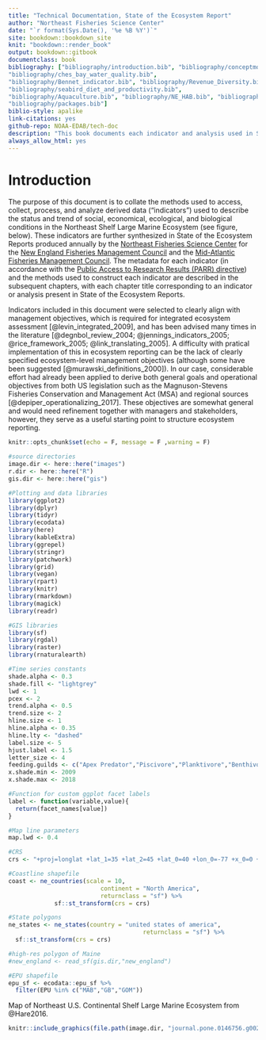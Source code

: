 ```yaml
---
title: "Technical Documentation, State of the Ecosystem Report"
author: "Northeast Fisheries Science Center"
date: "`r format(Sys.Date(), '%e %B %Y')`"
site: bookdown::bookdown_site
knit: "bookdown::render_book"
output: bookdown::gitbook
documentclass: book
bibliography: ["bibliography/introduction.bib", "bibliography/conceptmods.bib", "bibliography/trend_analysis.bib", "bibliography/EPU.bib", "bibliography/survey_data.bib",
"bibliography/ches_bay_water_quality.bib",
"bibliography/Bennet_indicator.bib", "bibliography/Revenue_Diversity.bib",
"bibliography/seabird_diet_and_productivity.bib",
"bibliography/Aquaculture.bib", "bibliography/NE_HAB.bib", "bibliography/MAB_HAB.bib", "bibliography/Comm_rel_vuln.bib", "bibliography/Comm_climate_vuln.bib", "bibliography/RW.bib", "bibliography/thermal_hab_proj.bib", "bibliography/occupancy.bib", "bibliography/long_term_sst.bib", "bibliography/seasonal_sst_anomaly_maps.bib", "bibliography/Ich_div.bib", "bibliography/Species_dist.bib", "bibliography/CHL_PPD.bib", "bibliography/zooplankton.bib", "bibliography/Condition.bib", "bibliography/productivity_tech_memo.bib","bibliography/aggregate_groups.bib",
"bibliography/packages.bib"]
biblio-style: apalike
link-citations: yes
github-repo: NOAA-EDAB/tech-doc
description: "This book documents each indicator and analysis used in State of the Ecosystem reporting"
always_allow_html: yes
---
```


# Introduction {-}

The purpose of this document is to collate the methods used to access, collect, process, and analyze derived data ("indicators") used to describe the status and trend of social, economical, ecological, and biological conditions in the Northeast Shelf Large Marine Ecosystem (see figure, below). These indicators are further synthesized in State of the Ecosystem Reports produced annually by the [Northeast Fisheries Science Center](https://www.nefsc.noaa.gov/) for the [New England Fisheries Management Council](https://www.nefmc.org/) and the [Mid-Atlantic Fisheries Management Council](http://www.mafmc.org/). The metadata for each indicator (in accordance with the [Public Access to Research Results (PARR) directive](http://obamawhitehouse.archives.gov/sites/default/files/microsites/ostp/ostp_public_access_memo_2013.pdf)) and the methods used to construct each indicator are described in the subsequent chapters, with each chapter title corresponding to an indicator or analysis present in State of the Ecosystem Reports.

Indicators included in this document were selected to clearly align with management objectives, which is required for integrated ecosystem assessment [@levin_integrated_2009], and has been advised many times in the literature [@degnbol_review_2004; @jennings_indicators_2005; @rice_framework_2005; @link_translating_2005]. A difficulty with pratical implementation of this in ecosystem reporting can be the lack of clearly specified ecosystem-level management objectives (although some have been suggested [@murawski_definitions_2000]). In our case, considerable effort had already been applied to derive both general goals and operational objectives from both US legislation such as the Magnuson-Stevens Fisheries Conservation and Management Act (MSA) and regional sources [@depiper_operationalizing_2017]. These objectives are somewhat general and would need refinement together with managers and stakeholders, however, they serve as a useful starting point to structure ecosystem reporting.

```r

knitr::opts_chunk$set(echo = F, message = F ,warning = F)

#source directories
image.dir <- here::here("images")
r.dir <- here::here("R")
gis.dir <- here::here("gis")

#Plotting and data libraries
library(ggplot2)
library(dplyr)
library(tidyr)
library(ecodata)
library(here)
library(kableExtra)
library(ggrepel)
library(stringr)
library(patchwork)
library(grid)
library(vegan)
library(rpart)
library(knitr)
library(rmarkdown)
library(magick)
library(readr)

#GIS libraries
library(sf)
library(rgdal)
library(raster)
library(rnaturalearth)

#Time series constants
shade.alpha <- 0.3
shade.fill <- "lightgrey"
lwd <- 1
pcex <- 2
trend.alpha <- 0.5
trend.size <- 2
hline.size <- 1
hline.alpha <- 0.35
hline.lty <- "dashed"
label.size <- 5
hjust.label <- 1.5
letter_size <- 4
feeding.guilds <- c("Apex Predator","Piscivore","Planktivore","Benthivore","Benthos")
x.shade.min <- 2009
x.shade.max <- 2018

#Function for custom ggplot facet labels
label <- function(variable,value){
  return(facet_names[value])
}

#Map line parameters
map.lwd <- 0.4

#CRS
crs <- "+proj=longlat +lat_1=35 +lat_2=45 +lat_0=40 +lon_0=-77 +x_0=0 +y_0=0 +datum=NAD83 +no_defs +ellps=GRS80 +towgs84=0,0,0"

#Coastline shapefile
coast <- ne_countries(scale = 10,
                          continent = "North America",
                          returnclass = "sf") %>%
             sf::st_transform(crs = crs)

#State polygons
ne_states <- ne_states(country = "united states of america",
                                      returnclass = "sf") %>%
  sf::st_transform(crs = crs)

#high-res polygon of Maine
#new_england <- read_sf(gis.dir,"new_england")

#EPU shapefile
epu_sf <- ecodata::epu_sf %>% 
  filter(EPU %in% c("MAB","GB","GOM"))


```
Map of Northeast U.S. Continental Shelf Large Marine Ecosystem from @Hare2016.


```r
knitr::include_graphics(file.path(image.dir, "journal.pone.0146756.g002.png"))

```

<!-- **References** -->

<!-- Hare JA, Morrison WE, Nelson MW, Stachura MM, Teeters EJ, Griffis RB, et al. (2016) A Vulnerability Assessment of Fish and Invertebrates to Climate Change on the Northeast US Continental Shelf. PLoS ONE 11(2): e0146756. https://doi.org/10.1371/journal.pone.0146756 -->

<!-- -------------- -->
